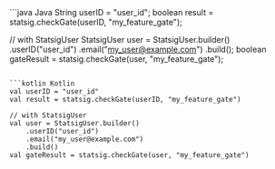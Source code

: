 <CodeGroup>
```java Java
String userID = "user_id";
boolean result = statsig.checkGate(userID, "my_feature_gate");

// with StatsigUser
StatsigUser user = StatsigUser.builder()
    .userID("user_id")
    .email("my_user@example.com")
    .build();
boolean gateResult = statsig.checkGate(user, "my_feature_gate");
```

```kotlin Kotlin
val userID = "user_id"
val result = statsig.checkGate(userID, "my_feature_gate")

// with StatsigUser
val user = StatsigUser.builder()
    .userID("user_id")
    .email("my_user@example.com")
    .build()
val gateResult = statsig.checkGate(user, "my_feature_gate")
```
</CodeGroup>

